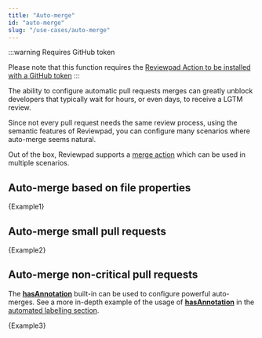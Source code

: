 ```yaml
---
title: "Auto-merge"
id: "auto-merge"
slug: "/use-cases/auto-merge"
---
```



:::warning Requires GitHub token

Please note that this function requires the [Reviewpad Action to be installed with a GitHub token](/getting-started/installation-action-tokenized)
:::

The ability to configure automatic pull requests merges can greatly unblock developers that typically wait for hours, or even days, to receive a LGTM review.

Since not every pull request needs the same review process, using the semantic features of Reviewpad, you can configure many scenarios where auto-merge seems natural.

Out of the box, Reviewpad supports a [merge action](/guides/built-ins#merge) which can be used in multiple scenarios.

## Auto-merge based on file properties

<CodeBlock language="yml">{Example1}</CodeBlock>

## Auto-merge small pull requests

<CodeBlock language="yml">{Example2}</CodeBlock>

## Auto-merge non-critical pull requests

The [**hasAnnotation**](/guides/built-ins#hasannotation) built-in can be used to configure powerful auto-merges. See a more in-depth example of the usage of [**hasAnnotation**](/guides/built-ins#hasannotation) in the [automated labelling section](/use-cases/label-critical-changes-with-semantic-code-annotations).

<CodeBlock language="yml">{Example3}</CodeBlock>
